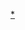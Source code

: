 {{Eiei-decade|1805|19世紀}}

[[Category:18世紀創建的教育機構|*{{PAGENAME}}]]
<!--18世紀（因為包含1800年）的分類為必要，參見英語維基分類頁-->